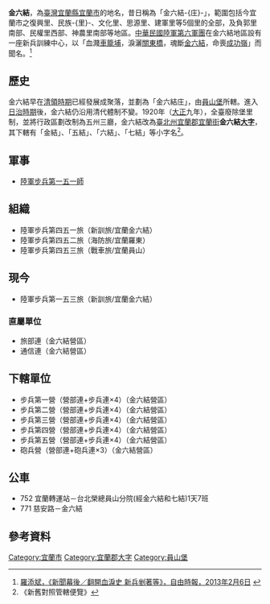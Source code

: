 '''金六結'''，為[[臺灣|臺灣]][[宜蘭縣|宜蘭縣]][[宜蘭市|宜蘭市]]的地名，昔日稱為「金六結-{庄}-」，範圍包括今宜蘭市之復興里、民族-{里}-、文化里、思源里、建軍里等5個里的全部，及負郭里南部、民權里西部、神農里南部等地區。[[中華民國陸軍|中華民國陸軍]][[陸軍六軍團|第六軍團]]在金六結地區設有一座新兵訓練中心，以「血濺[[車籠埔|車籠埔]]，淚灑[[關東橋|關東橋]]，魂斷[[金六結|金六結]]，命喪[[成功嶺|成功嶺]]」而聞名。<ref>[http://www.libertytimes.com.tw/2013/new/jan/6/today-p3-2.htm 羅添斌，《新聞幕後／翻開血淚史 新兵剉著等》，自由時報，2013年2月6日] {{webarchive|url=https://web.archive.org/web/20130208152733/http://www.libertytimes.com.tw/2013/new/jan/6/today-p3-2.htm |date=2013年2月8日 }}</ref>

== 歷史 ==
金六結早在[[清領時期|清領時期]]已經發展成聚落，並劃為「金六結庄」，由[[員山堡|員山堡]]所轄。進入[[臺灣日治時期|日治時期]]後，金六結仍沿用清代體制不變。1920年（[[大正|大正]]九年），全臺廢除堡里制，並將行政區劃改制為五州三廳，金六結改為[[臺北州|臺北州]][[宜蘭郡|宜蘭郡]][[宜蘭街|宜蘭街]]'''金六結[[大字|大字]]'''，其下轄有「金結」、「五結」、「六結」、「七結」等小字名<ref>《新舊對照管轄便覽》</ref>。

== 軍事 ==
*[[陸軍步兵第一五一師|陸軍步兵第一五一師]]

==組織==
*陸軍步兵第四五一旅（新訓旅/宜蘭金六結）
*陸軍步兵第四五二旅（海防旅/宜蘭羅東）
*陸軍步兵第四五三旅（戰車旅/宜蘭員山）

==現今==
*陸軍步兵第一五三旅（新訓旅/宜蘭金六結）
===直屬單位===
*旅部連（金六結營區）
*通信連（金六結營區）

==下轄單位==
*步兵第一營（營部連+步兵連×4）（金六結營區）
*步兵第二營（營部連+步兵連×4）（金六結營區）
*步兵第三營（營部連+步兵連×4）（金六結營區）
*步兵第四營（營部連+步兵連×4）（金六結營區）
*步兵第五營（營部連+步兵連×4）（金六結營區）
*砲兵營（營部連+砲兵連×3）（金六結營區）

== 公車 ==
*752	宜蘭轉運站－台北榮總員山分院(經金六結和七結)1天7班
*771	慈安路－金六結

== 參考資料 ==
{{reflist}}

{{宜蘭郡}}

[[Category:宜蘭市|Category:宜蘭市]]
[[Category:宜蘭郡大字|Category:宜蘭郡大字]]
[[Category:員山堡|Category:員山堡]]